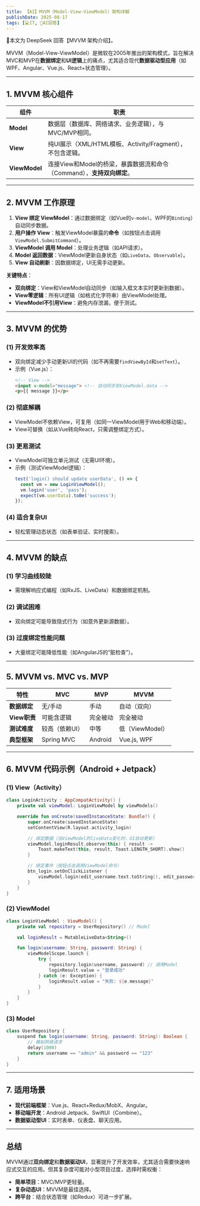 ```yaml
---
title: 【AI】MVVM（Model-View-ViewModel）架构详解
publishDate: 2025-08-17
tags: [💻IT, 🤖AI回答]
---
```



<Aside type="caution" title="🤖AI警告">🤖本文为 DeepSeek 回答【MVVM 架构介绍】。</Aside>

MVVM（Model-View-ViewModel）是微软在2005年推出的架构模式，旨在解决MVC和MVP在**数据绑定**和**UI逻辑**上的痛点，尤其适合现代**数据驱动型应用**（如WPF、Angular、Vue.js、React+状态管理）。

---

## **1. MVVM 核心组件**
| 组件            | 职责                                                                 |
|-----------------|----------------------------------------------------------------------|
| **Model**       | 数据层（数据库、网络请求、业务逻辑），与MVC/MVP相同。               |
| **View**        | 纯UI展示（XML/HTML模板、Activity/Fragment），不包含逻辑。            |
| **ViewModel**   | 连接View和Model的桥梁，暴露数据流和命令（Command），**支持双向绑定**。 |

---

## **2. MVVM 工作原理**
1. **View 绑定 ViewModel**：通过数据绑定（如Vue的`v-model`、WPF的`Binding`）自动同步数据。
2. **用户操作 View**：触发ViewModel暴露的**命令**（如按钮点击调用`ViewModel.SubmitCommand`）。
3. **ViewModel 调用 Model**：处理业务逻辑（如API请求）。
4. **Model 返回数据**：ViewModel更新自身状态（如`LiveData`、`Observable`）。
5. **View 自动刷新**：因数据绑定，UI无需手动更新。

**关键特点**：
- **双向绑定**：View和ViewModel自动同步（如输入框文本实时更新到数据）。
- **View零逻辑**：所有UI逻辑（如格式化字符串）由ViewModel处理。
- **ViewModel不引用View**：避免内存泄漏，便于测试。

---

## **3. MVVM 的优势**
### **(1) 开发效率高**
- 双向绑定减少手动更新UI的代码（如不再需要`findViewById`和`setText`）。
- 示例（Vue.js）：
  ```html
  <!-- View -->
  <input v-model="message"> <!-- 自动同步到ViewModel.data -->
  <p>{{ message }}</p>
  ```

### **(2) 彻底解耦**
- ViewModel不依赖View，可复用（如同一ViewModel用于Web和移动端）。
- View可替换（如从Vue转向React，只需调整绑定方式）。

### **(3) 更易测试**
- ViewModel可独立单元测试（无需UI环境）。
- 示例（测试ViewModel逻辑）：
  ```javascript
  test('login() should update userData', () => {
    const vm = new LoginViewModel();
    vm.login('user', 'pass');
    expect(vm.userData).toBe('success');
  });
  ```

### **(4) 适合复杂UI**
- 轻松管理动态状态（如表单验证、实时搜索）。

---

## **4. MVVM 的缺点**
### **(1) 学习曲线较陡**
- 需理解响应式编程（如RxJS、LiveData）和数据绑定机制。

### **(2) 调试困难**
- 双向绑定可能导致隐式行为（如意外更新源数据）。

### **(3) 过度绑定性能问题**
- 大量绑定可能降低性能（如AngularJS的“脏检查”）。

---

## **5. MVVM vs. MVC vs. MVP**
| 特性          | MVC               | MVP               | MVVM              |
|---------------|-------------------|-------------------|-------------------|
| **数据绑定**  | 无/手动           | 手动              | 自动（双向）      |
| **View职责**  | 可能含逻辑        | 完全被动          | 完全被动          |
| **测试难度**  | 较高（依赖UI）    | 中等              | 低（ViewModel）   |
| **典型框架**  | Spring MVC        | Android           | Vue.js, WPF       |

---

## **6. MVVM 代码示例（Android + Jetpack）**
### **(1) View（Activity）**
```kotlin
class LoginActivity : AppCompatActivity() {
    private val viewModel: LoginViewModel by viewModels()

    override fun onCreate(savedInstanceState: Bundle?) {
        super.onCreate(savedInstanceState)
        setContentView(R.layout.activity_login)

        // 绑定数据（当ViewModel的liveData变化时，UI自动更新）
        viewModel.loginResult.observe(this) { result ->
            Toast.makeText(this, result, Toast.LENGTH_SHORT).show()
        }

        // 绑定事件（按钮点击调用ViewModel命令）
        btn_login.setOnClickListener {
            viewModel.login(edit_username.text.toString(), edit_password.text.toString())
        }
    }
}
```

### **(2) ViewModel**
```kotlin
class LoginViewModel : ViewModel() {
    private val repository = UserRepository() // Model

    val loginResult = MutableLiveData<String>()

    fun login(username: String, password: String) {
        viewModelScope.launch {
            try {
                repository.login(username, password) // 调用Model
                loginResult.value = "登录成功"
            } catch (e: Exception) {
                loginResult.value = "失败: ${e.message}"
            }
        }
    }
}
```

### **(3) Model**
```kotlin
class UserRepository {
    suspend fun login(username: String, password: String): Boolean {
        // 模拟网络请求
        delay(1000)
        return username == "admin" && password == "123"
    }
}
```

---

## **7. 适用场景**
- **现代前端框架**：Vue.js、React+Redux/MobX、Angular。
- **移动端开发**：Android Jetpack、SwiftUI（Combine）。
- **数据驱动型UI**：实时表单、仪表盘、聊天应用。

---

## **总结**
MVVM通过**双向绑定**和**数据驱动UI**，显著提升了开发效率，尤其适合需要快速响应式交互的应用。但其复杂度可能对小型项目过度，选择时需权衡：
- **简单项目**：MVC/MVP更轻量。
- **复杂动态UI**：MVVM是最佳选择。
- **跨平台**：结合状态管理（如Redux）可进一步扩展。
